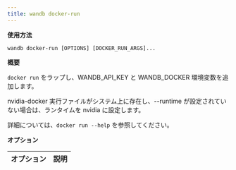 ```yaml
---
title: wandb docker-run
---
```


**使用方法**

`wandb docker-run [OPTIONS] [DOCKER_RUN_ARGS]...`

**概要**

`docker run` をラップし、WANDB_API_KEY と WANDB_DOCKER 環境変数を追加します。

nvidia-docker 実行ファイルがシステム上に存在し、--runtime が設定されていない場合は、ランタイムを nvidia に設定します。

詳細については、`docker run --help` を参照してください。

**オプション**

| **オプション** | **説明** |
| :--- | :--- |